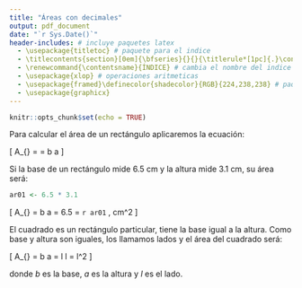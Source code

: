 ```yaml
---
title: "Áreas con decimales"
output: pdf_document
date: "`r Sys.Date()`"
header-includes: # incluye paquetes latex
  - \usepackage{titletoc} # paquete para el indice
  - \titlecontents{section}[0em]{\bfseries}{}{}{\titlerule*[1pc]{.}\contentspage} # cambia el nombre del indice
  - \renewcommand{\contentsname}{ÍNDICE} # cambia el nombre del indice
  - \usepackage{xlop} # operaciones aritmeticas
  - \usepackage{framed}\definecolor{shadecolor}{RGB}{224,238,238} # paquete para sombrear texto
  - \usepackage{graphicx}
---
```


```r
knitr::opts_chunk$set(echo = TRUE)
```

Para calcular el área de un rectángulo aplicaremos la ecuación:

\[ A_{\text{Rectángulo}} = \text{base} \cdot \text{altura} = b \cdot a \]

\begin{figure}[!ht]
  \centering
  \includegraphics[width=0.3\textwidth]{imagenes/areaRectangulo01.png}
  \caption{Rectángulo de $6.5 \, cm$ de base y $3.1 \, cm$ de altura}
  \label{fig:rectangulo01}
\end{figure}

Si la base de un rectángulo  mide $6.5$ cm y la altura mide $3.1$ cm, su área será:

```r
ar01 <- 6.5 * 3.1
```

\[ A_{\text{Rectángulo}} = b \cdot a = 6.5 \cdot 3.1 = `r ar01` \, cm^2 \]

El cuadrado es un rectángulo particular, tiene la base igual a la altura. Como base y altura son iguales, los llamamos lados y el área del cuadrado será:

\[ A_{\text{Cuadrado}} = b \cdot a = l \cdot l = l^2 \]

donde $b$ es la base, $a$ es la altura y $l$ es el lado.